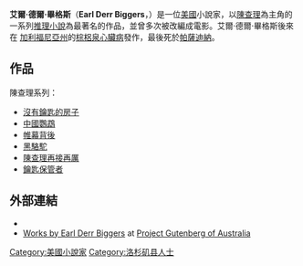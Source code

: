 '''艾爾·德爾·畢格斯'''（'''Earl Derr Biggers'''，{{bd|1884年|8月24日|1933年|4月5日|catIdx=}}）是一位[[美國|美國]]小說家，以[[陳查理|陳查理]]為主角的一系列[[推理小說|推理小說]]為最著名的作品，並曾多次被改編成電影。艾爾·德爾·畢格斯後來在 [[加利福尼亞州|加利福尼亞州]]的[[棕梠泉|棕梠泉]][[心臟病|心臟病]]發作，最後死於[[帕薩迪納_(加利福尼亞州)|帕薩迪納]]。

==作品==

陳查理系列：
*[[沒有鑰匙的房子|沒有鑰匙的房子]]
*[[中國鸚鵡|中國鸚鵡]]
*[[帷幕背後|帷幕背後]]
*[[黑駱駝|黑駱駝]]
*[[陳查理再接再厲|陳查理再接再厲]]
*[[鑰匙保管者|鑰匙保管者]]

==外部連結==
*{{gutenberg author|id=Earl_Derr_Biggers|name=Earl Derr Biggers}}
*[http://gutenberg.net.au/plusfifty-a-m.html#biggers Works by Earl Derr Biggers] {{Wayback|url=http://gutenberg.net.au/plusfifty-a-m.html#biggers |date=20121113135734 }} at [http://gutenberg.net.au Project Gutenberg of Australia] {{Wayback|url=http://gutenberg.net.au/ |date=20200505143409 }}

{{Authority control}}
[[Category:美國小說家|Category:美國小說家]]
[[Category:洛杉矶县人士|Category:洛杉矶县人士]]